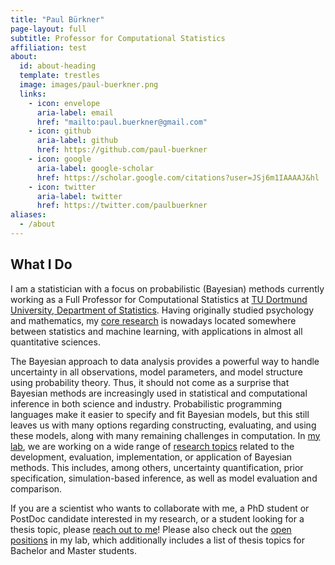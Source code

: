 ```yaml
---
title: "Paul Bürkner"
page-layout: full
subtitle: Professor for Computational Statistics
affiliation: test
about:
  id: about-heading
  template: trestles
  image: images/paul-buerkner.png
  links:
    - icon: envelope
      aria-label: email
      href: "mailto:paul.buerkner@gmail.com"
    - icon: github
      aria-label: github
      href: https://github.com/paul-buerkner
    - icon: google
      aria-label: google-scholar
      href: https://scholar.google.com/citations?user=JSj6m1IAAAAJ&hl
    - icon: twitter
      aria-label: twitter
      href: https://twitter.com/paulbuerkner
aliases:
  - /about
---
```


:::{#about-heading}

## What I Do

I am a statistician with a focus on probabilistic (Bayesian) methods currently
working as a Full Professor for Computational Statistics at [TU Dortmund
University, Department of Statistics](https://statistik.tu-dortmund.de/en/department/). 
Having originally studied psychology and mathematics, my [core research](../research/)
is nowadays located somewhere between statistics and machine learning, 
with applications in almost all quantitative sciences.

The Bayesian approach to data analysis provides a powerful way to handle
uncertainty in all observations, model parameters, and model structure using
probability theory. Thus, it should not come as a surprise that Bayesian methods
are increasingly used in statistical and computational inference in both science
and industry. Probabilistic programming languages make it easier to specify and
fit Bayesian models, but this still leaves us with many options regarding
constructing, evaluating, and using these models, along with many remaining
challenges in computation. In [my lab](../people), we are working on a wide
range of [research topics](../research/) related to the development, evaluation,
implementation, or application of Bayesian methods. This includes, among others,
uncertainty quantification, prior specification, simulation-based inference, as
well as model evaluation and comparison.

:::


If you are a scientist who wants to collaborate with me, a PhD student or PostDoc
candidate interested in my research, or a student looking for a thesis topic,
please [reach out to me](mailto:paul.buerkner@gmail.com)! Please also check
out the [open positions](../positions) in my lab, which additionally includes a list
of thesis topics for Bachelor and Master students.
